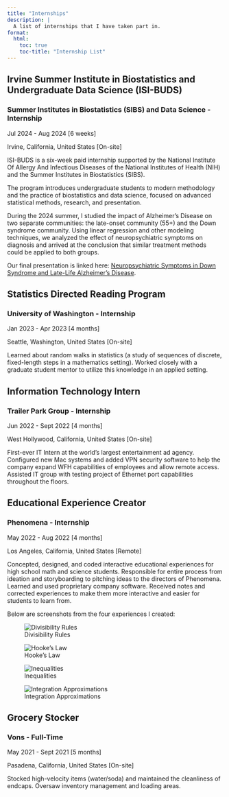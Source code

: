 ```yaml
---
title: "Internships"
description: |
  A list of internships that I have taken part in.
format:
  html:
    toc: true
    toc-title: "Internship List"
---
```


## Irvine Summer Institute in Biostatistics and Undergraduate Data Science (ISI-BUDS)

### Summer Institutes in Biostatistics (SIBS) and Data Science - Internship

Jul 2024 - Aug 2024 \[6 weeks\]

Irvine, California, United States \[On-site\]

ISI-BUDS is a six-week paid internship supported by the National Institute Of Allergy And Infectious Diseases of the National Institutes of Health (NIH) and the Summer Institutes in Biostatistics (SIBS).

The program introduces undergraduate students to modern methodology and the practice of biostatistics and data science, focused on advanced statistical methods, research, and presentation.

During the 2024 summer, I studied the impact of Alzheimer's Disease on two separate communities: the late-onset community (55+) and the Down syndrome community. Using linear regression and other modeling techniques, we analyzed the effect of neuropsychiatric symptoms on diagnosis and arrived at the conclusion that similar treatment methods could be applied to both groups.

Our final presentation is linked here: [Neuropsychiatric Symptoms in Down Syndrome and Late-Life Alzheimer’s Disease](https://docs.google.com/presentation/d/18tOIVX0PFC16COwNEK00_ZePgBFbssAGi3YmlpCKcTM/edit?usp=sharing).

## Statistics Directed Reading Program

### University of Washington - Internship

Jan 2023 - Apr 2023 \[4 months\]

Seattle, Washington, United States \[On-site\]

Learned about random walks in statistics (a study of sequences of discrete, fixed-length steps in a mathematics setting). Worked closely with a graduate student mentor to utilize this knowledge in an applied setting.

## Information Technology Intern

### Trailer Park Group - Internship

Jun 2022 - Sept 2022 \[4 months\]

West Hollywood, California, United States \[On-site\]

First-ever IT Intern at the world's largest entertainment ad agency. Configured new Mac systems and added VPN security software to help the company expand WFH capabilities of employees and allow remote access. Assisted IT group with testing project of Ethernet port capabilities throughout the floors.

## Educational Experience Creator

### Phenomena - Internship

May 2022 - Aug 2022 \[4 months\]

Los Angeles, California, United States \[Remote\]

Concepted, designed, and coded interactive educational experiences for high school math and science students. Responsible for entire process from ideation and storyboarding to pitching ideas to the directors of Phenomena. Learned and used proprietary company software. Received notes and corrected experiences to make them more interactive and easier for students to learn from.

Below are screenshots from the four experiences I created:

![Divisibility Rules](img/Divisibility%20Rule.png)

![Hooke's Law](img/Hooke's%20Law.png)

![Inequalities](img/Inequalities.png)

![Integration Approximations](img/Integration%20Approx.png)

## Grocery Stocker

### Vons - Full-Time

May 2021 - Sept 2021 \[5 months\]

Pasadena, California, United States \[On-site\]

Stocked high-velocity items (water/soda) and maintained the cleanliness of endcaps. Oversaw inventory management and loading areas.
